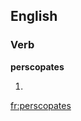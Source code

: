 
==English==

===Verb===
'''perscopates'''

# {{third-person singular of|[[perscopate]]}}

[[fr:perscopates]]